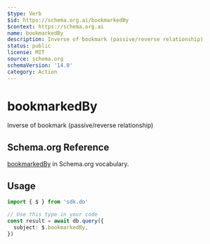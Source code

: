 ```yaml
---
$type: Verb
$id: https://schema.org.ai/bookmarkedBy
$context: https://schema.org.ai
name: bookmarkedBy
description: Inverse of bookmark (passive/reverse relationship)
status: public
license: MIT
source: schema.org
schemaVersion: '14.0'
category: Action
---
```


# bookmarkedBy

Inverse of bookmark (passive/reverse relationship)

## Schema.org Reference

[bookmarkedBy](https://schema.org/BookmarkAction) in Schema.org vocabulary.

## Usage

```typescript
import { $ } from 'sdk.do'

// Use this type in your code
const result = await db.query({
  subject: $.bookmarkedBy,
})
```
